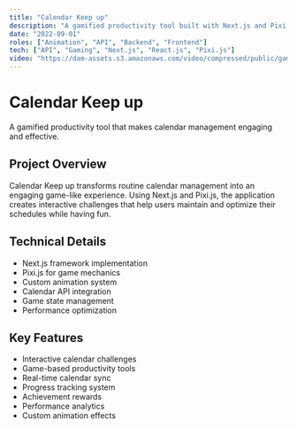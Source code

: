 ```yaml
---
title: "Calendar Keep up"
description: "A gamified productivity tool built with Next.js and Pixi.js, helping users manage their calendars more effectively through interactive challenges."
date: "2022-09-01"
roles: ["Animation", "API", "Backend", "Frontend"]
tech: ["API", "Gaming", "Next.js", "React.js", "Pixi.js"]
video: "https://dam-assets.s3.amazonaws.com/video/compressed/public/games-02.mp4"
---
```


# Calendar Keep up

A gamified productivity tool that makes calendar management engaging and effective.

## Project Overview

Calendar Keep up transforms routine calendar management into an engaging game-like experience. Using Next.js and Pixi.js, the application creates interactive challenges that help users maintain and optimize their schedules while having fun.

## Technical Details

- Next.js framework implementation
- Pixi.js for game mechanics
- Custom animation system
- Calendar API integration
- Game state management
- Performance optimization

## Key Features

- Interactive calendar challenges
- Game-based productivity tools
- Real-time calendar sync
- Progress tracking system
- Achievement rewards
- Performance analytics
- Custom animation effects
